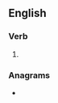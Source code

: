 ==English==

===Verb===
{{head|en|verb form}}

# {{present participle of|perempt|lang=en|nocat=1}}

===Anagrams===
* {{anagrams|en|a=eegimnpprt|pre-empting|preempting|preëmpting}}